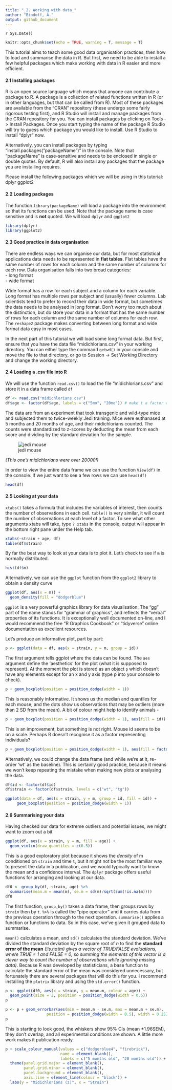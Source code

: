 ```yaml
---
title: "_2. Working with data_"
author: "Bindoff, A."
output: github_document
---
```


`r Sys.Date()`

```r
knitr::opts_chunk$set(echo = TRUE, warning = T, message = T)
```

This tutorial aims to teach some good data organisation practices, then how to load and summarise the data in R. But first, we need to be able to install a few helpful packages which make working with data in R easier and more efficient.

#### 2.1 Installing packages

R is an open source language which means that anyone can contribute a package to R. A package is a collection of related functions written in R (or in other languages, but that can be called from R). Most of these packages are available from the "CRAN" repository (these undergo some fairly rigorous testing first), and R Studio will install and manage packages from the CRAN repository for you. You can install packages by clicking on Tools -> Install Packages. Once you start typing the name of the package R Studio will try to guess which package you would like to install. Use R Studio to install "dplyr" now.  

Alternatively, you can install packages by typing "install.packages("packageName")" in the console. Note that "packageName" is case-sensitive and needs to be enclosed in single or double quotes. By default, R will also install any packages that the package you are installing requires.  

Please install the following packages which we will be using in this tutorial:
dplyr
ggplot2

#### 2.2 Loading packages

The function `library(packageName)` will load a package into the environment so that its functions can be used. Note that the package name is case sensitive and is **not** quoted. We will load `dplyr` and `ggplot2`

```r
library(dplyr)
library(ggplot2)
```

#### 2.3 Good practice in data organisation

There are endless ways we can organise our data, but for most statistical applications data needs to be represented in **flat tables**. Flat tables have the same number of rows for each column and the same number of columns for each row. Data organisation falls into two broad categories:  
- long format    
- wide format  

Wide format has a row for each subject and a column for each variable. Long format has multiple rows per subject and (usually) fewer columns. Lab scientists tend to prefer to record their data in wide format, but sometimes the data needs to be analysed in long format. Don't worry too much about the distinction, but do store your data in a format that has the same number of rows for each column and the same number of columns for each row. The `reshape2` package makes converting between long format and wide format data easy in most cases.  

In the next part of this tutorial we will load some long format data. But first, ensure that you have the data file "midichlorians.csv" in your working directory. You can either type the command `getwd()` in your console and move the file to that directory, or go to Session -> Set Working Directory and change the working directory.

#### 2.4 Loading a .csv file into R

We will use the function `read.csv()` to load the file "midichlorians.csv" and store it in a data frame called `df`

```r
df <- read.csv("midichlorians.csv")
df$age <- factor(df$age, labels = c("5mo", "20mo")) # make t a factor with sensible labels

```

The data are from an experiment that took transgenic and wild-type mice and subjected them to twice-weekly Jedi training. Mice were euthanased at 5 months and 20 months of age, and their midichlorians counted. The counts were standardized to z-scores by deducting the mean from each score and dividing by the standard deviation for the sample.  

![jedi mouse](jedi_mouse.jpg)
  
  *(This one's midichlorians were over 20000!)*

In order to view the entire data frame we can use the function `View(df)` in the console. If we just want to see a few rows we can use `head(df)`

```r
head(df)

```

#### 2.5 Looking at your data

`xtabs()` takes a formula that includes the variables of interest, then counts the number of observations in each cell. `table()` is very similar, it will count the number of observations at each level of a factor. To see what other arguments xtabs will take, type `? xtabs` in the console, output will appear in the bottom right pane under the Help tab.  

```r
xtabs(~strain + age, df)
table(df$strain)
```

By far the best way to look at your data is to plot it. Let's check to see if `m` is normally distributed.

```r
hist(df$m)
```

Alternatively, we can use the `ggplot` function from the `ggplot2` library to obtain a density curve  

```r
ggplot(df, aes(x = m)) +
  geom_density(fill = "dodgerblue")
```

`ggplot` is a very powerful graphics library for data visualisation. The "gg" part of the name stands for "grammar of graphics", and reflects the "verbal" properties of its functions. It is exceptionally well documented on-line, and I would recommend the free "R Graphics Cookbook" or "tidyverse" online documentation as excellent resources.  

Let's produce an informative plot, part by part:  

```r
p <- ggplot(data = df, aes(x = strain, y = m, group = id))
```

The first argument tells ggplot where the data can be found. The `aes` argument define the 'aesthetics' for the plot (what it is supposed to represent). At the moment the plot is stored as an object `p` which doesn't have any elements except for an x and y axis (type p into your console to check).

```r
p + geom_boxplot(position = position_dodge(width = 1))

```

This is reasonably informative. It shows us the median and quantiles for each mouse, and the dots show us observations that may be outliers (more than 2 SD from the mean). A bit of colour might help to identify animals -  

```r
p + geom_boxplot(position = position_dodge(width = 1), aes(fill = id))

```

This is an improvement, but something is not right. Mouse id seems to be on a scale. Perhaps R doesn't recognise it as a factor representing individuals?  

```r
p + geom_boxplot(position = position_dodge(width = 1), aes(fill = factor(id)))

```

Alternatively, we could change the data frame (and while we're at it, re-order 'wt' as the baseline). This is certainly good practice, because it means we won't keep repeating the mistake when making new plots or analysing the data.  


```r
df$id <- factor(df$id)
df$strain <- factor(df$strain, levels = c("wt", "tg"))

ggplot(data = df, aes(x = strain, y = m, group = id, fill = id)) +
     geom_boxplot(position = position_dodge(width = 1))


```

#### 2.6 Summarising your data

Having checked our data for extreme outliers and potential issues, we might want to zoom out a bit

```r
ggplot(df, aes(x = strain, y = m, fill = age)) +
  geom_violin(draw_quantiles = c(0.5))

```

This is a good exploratory plot because it shows the *density* of m conditioned on `strain` and time `t`, but it might not be the most familiar way to present the data in a publication, and we would typically want to know the mean and a confidence interval. The `dplyr` package offers useful functions for arranging and looking at our data.


```r
df0 <- group_by(df, strain, age) %>%
  summarise(mean.m = mean(m), se.m = sd(m)/sqrt(sum(!is.na(m))))
df0
```

The first function, `group_by()` takes a data frame, then groups rows by `strain` then by `t`. `%>%` is called the "pipe operator" and it carries data from the previous operation through to the next operation. `summarise()` applies a function or functions to data. So in this case, we've given it grouped data to summarise.  

`mean()` calculates a mean, and `sd()` calculates the standard deviation. We've divided the standard deviation by the square root of *n*  to find the **standard error of the mean** *(!is.na(m) gives a vector of TRUE/FALSE evaluations, where TRUE = 1 and FALSE = 0, so summing the elements of this vector is a clever way to count the number of observations while ignoring missing data)*. Because R was developed by statisticians, a base function to calculate the standard error of the mean was considered unnecessary, but fortunately there are several packages that will do this for you. I recommend installing the `plotrix` library and using the `std.error()` function.  

```r
p <- ggplot(df0, aes(x = strain, y = mean.m, colour = age)) +
  geom_point(size = 2, position = position_dodge(width = 0.5))
p

p <- p + geom_errorbar(aes(min = mean.m - se.m, max = mean.m + se.m),
                  position = position_dodge(width = 0.5), width = 0.25)
p
```

This is starting to look good, the whiskers show 95% CIs (mean $\pm 1.96$SEM), they don't overlap, and all experimental conditions are shown. A little more work makes it publication ready.

```r
p + scale_colour_manual(values = c("dodgerblue4", "firebrick"),
                        name = element_blank(),
                        labels = c("5 months old", "20 months old")) +
  theme(panel.grid.major = element_blank(),
        panel.grid.minor = element_blank(),
        panel.background = element_blank(),
        axis.line = element_line(colour = "black")) +
  labs(y = "Midichlorians (z)", x = "Strain")


```

